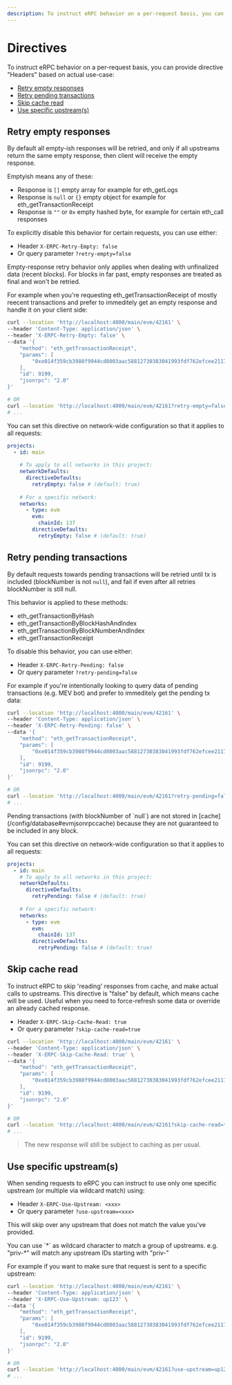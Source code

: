 ```yaml
---
description: To instruct eRPC behavior on a per-request basis, you can provide directive "Headers"...
---
```



# Directives

To instruct eRPC behavior on a per-request basis, you can provide directive "Headers" based on actual use-case:

* [Retry empty responses](#retry-empty-responses)
* [Retry pending transactions](#retry-pending-transactions)
* [Skip cache read](#skip-cache-read)
* [Use specific upstream(s)](#use-specific-upstreams)

## Retry empty responses

By default all empty-ish responses will be retried, and only if all upstreams return the same empty response, then client will receive the empty response.

Emptyish means any of these:
* Response is `[]` empty array for example for eth_getLogs
* Response is `null` or `{}` empty object for example for eth_getTransactionReceipt
* Response is `""` or `0x` empty hashed byte, for example for certain eth_call responses

To explicitly disable this behavior for certain requests, you can use either:
* Header `X-ERPC-Retry-Empty: false`
* Or query parameter `?retry-empty=false`

<Callout type="info">
    Empty-response retry behavior only applies when dealing with unfinalized data (recent blocks). For blocks in far past, empty responses are treated as final and won't be retried.
</Callout>

For example when you're requesting eth_getTransactionReceipt of mostly reecent transactions and prefer to immeditely get an empty response and handle it on your client side:
```bash
curl --location 'http://localhost:4000/main/evm/42161' \
--header 'Content-Type: application/json' \
--header 'X-ERPC-Retry-Empty: false' \
--data '{
    "method": "eth_getTransactionReceipt",
    "params": [
        "0xe014f359cb3988f9944cd8003aac58812730383041993fdf762efcee21172d15",
    ],
    "id": 9199,
    "jsonrpc": "2.0"
}'

# OR
curl --location 'http://localhost:4000/main/evm/42161?retry-empty=false'
# ...
```

You can set this directive on network-wide configuration so that it applies to all requests:

```yaml filename="erpc.yaml"
projects:
  - id: main
    
    # To apply to all networks in this project:
    networkDefaults:
      directiveDefaults:
        retryEmpty: false # (default: true)
    
    # For a specific network:
    networks:
      - type: evm
        evm:
          chainId: 137
        directiveDefaults:
          retryEmpty: false # (default: true)
```

## Retry pending transactions

By default requests towards pending transactions will be retried until tx is included (blockNumber is not `null`), and fail if even after all retries blockNumber is still null.

This behavior is applied to these methods:
* eth_getTransactionByHash
* eth_getTransactionByBlockHashAndIndex
* eth_getTransactionByBlockNumberAndIndex
* eth_getTransactionReceipt

To disable this behavior, you can use either:
* Header `X-ERPC-Retry-Pending: false`
* Or query parameter `?retry-pending=false`

For example if you're intentionally looking to query data of pending transactions (e.g. MEV bot) and prefer to immeditely get the pending tx data:
```bash
curl --location 'http://localhost:4000/main/evm/42161' \
--header 'Content-Type: application/json' \
--header 'X-ERPC-Retry-Pending: false' \
--data '{
    "method": "eth_getTransactionReceipt",
    "params": [
        "0xe014f359cb3988f9944cd8003aac58812730383041993fdf762efcee21172d15",
    ],
    "id": 9199,
    "jsonrpc": "2.0"
}'

# OR
curl --location 'http://localhost:4000/main/evm/42161?retry-pending=false'
# ...
```

<Callout type="info">
    Pending transactions (with blockNumber of `null`) are not stored in [cache](/config/database#evmjsonrpccache) because they are not guaranteed to be included in any block.
</Callout>

You can set this directive on network-wide configuration so that it applies to all requests:

```yaml filename="erpc.yaml"
projects:
  - id: main
    # To apply to all networks in this project:
    networkDefaults:
      directiveDefaults:
        retryPending: false # (default: true)
    
    # For a specific network:
    networks:
      - type: evm
        evm:
          chainId: 137
        directiveDefaults:
          retryPending: false # (default: true)

```

## Skip cache read

To instruct eRPC to skip 'reading' responses from cache, and make actual calls to upstreams. This directive is "false" by default, which means cache will be used.
Useful when you need to force-refresh some data or override an already cached response.

* Header `X-ERPC-Skip-Cache-Read: true`
* Or query parameter `?skip-cache-read=true`

```bash
curl --location 'http://localhost:4000/main/evm/42161' \
--header 'Content-Type: application/json' \
--header 'X-ERPC-Skip-Cache-Read: true' \
--data '{
    "method": "eth_getTransactionReceipt",
    "params": [
        "0xe014f359cb3988f9944cd8003aac58812730383041993fdf762efcee21172d15",
    ],
    "id": 9199,
    "jsonrpc": "2.0"
}'

# OR
curl --location 'http://localhost:4000/main/evm/42161?skip-cache-read=true'
# ...
```

> The new response will still be subject to caching as per usual.

## Use specific upstream(s)

When sending requests to eRPC you can instruct to use only one specific upstream (or multiple via wildcard match) using:
* Header `X-ERPC-Use-Upstream: <xxx>` 
* Or query parameter `?use-upstream=<xxx>`

This will skip over any upstream that does not match the value you've provided.

<Callout type="info">
    You can use `*` as wildcard character to match a group of upstreams. e.g. "priv-*" will match any upstream IDs starting with "priv-"
</Callout>

For example if you want to make sure that request is sent to a specific upstream:
```bash
curl --location 'http://localhost:4000/main/evm/42161' \
--header 'Content-Type: application/json' \
--header 'X-ERPC-Use-Upstream: up123' \
--data '{
    "method": "eth_getTransactionReceipt",
    "params": [
        "0xe014f359cb3988f9944cd8003aac58812730383041993fdf762efcee21172d15",
    ],
    "id": 9199,
    "jsonrpc": "2.0"
}'

# OR
curl --location 'http://localhost:4000/main/evm/42161?use-upstream=up123'
# ...
```